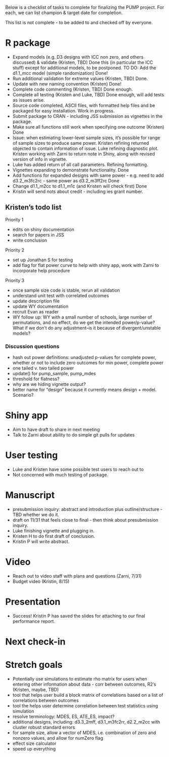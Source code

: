Below is a checklist of tasks to complete for finalizing the PUMP project. For each, we can list champion & target date for completion. 

This list is not complete - to be added to and checked off by everyone.

# R package
- Expand models (e.g. D3 designs with ICC non zero, and others discussed) & validate (Kristen, TBD)
    Done this (in particular the ICC stuff) except for additional models, to be postponed.
    TO DO: Add the d1.1_mcc model (simple randomization)
    Done!
- Run additional validation for extreme values (Kristen, TBD)
    Done.
- Update with new naming convention (Kristen)
    Done!
- Complete code commenting (Kristen, TBD)
    Done enough.
- Complete all testing (Kristen and Luke, TBD)
    Done enough, will add tests as issues arise.
- Source code completed, ASCII files, with formatted help files and be packaged for easy installation. 
    Work in progress.
- Submit package to CRAN - including JSS submission as vignettes in the package. 
- Make sure all functions still work when specifying one outcome (Kristen)
     Done  
- Issue: when estimating lower-level sample sizes, it's possible for range of sample sizes to produce same power. Kristen refining returned objected to contain information of issue. Luke refining diagnostic plot. Kristen working with Zarni to return note in Shiny, along with revised version of info in vignette. 
- Luke has added return of all call parameters. Refining formatting. 
- Vignettes expanding to demonstrate functionality.
    Done
- Add functions for expanded designs with same power - e.g. need to add d3.2_m3fc2rc - same power as d3.2_m3ff2rc
    Done
- Change d1.1_m2cc to d1.1_m1c (and Kristen will check first)
    Done
- Kristin will send nots about credit - including ies grant number.

## Kristen's todo list

Priority 1

- edits on shiny documentation
- search for papers in JSS
- write conclusion

Priority 2

- set up Jonathan S for testing
- add flag for flat power curve to help with shiny app, work with Zarni to incorporate help procedure

Priority 3

- once sample size code is stable, rerun all validation
- understand unit test with correlated outcomes
- update description file
- update WY documentation
- recruit Evan as reader
- WY follow up: WY with a small number of schools, large number of permutations, and no effect, do we get the intended power/p-value?  What if we don’t do any adjustment–is it because of divergent/unstable models?


### Discussion questions
- hash out power definitions: unadjusted p-values for complete power, whether or not to include zero outcomes for min power, complete power
- one tailed v. two tailed power
- update() for pump_sample, pump_mdes
- threshold for flatness?
- why are we hiding vignette output?
- better name for "design" because it currently means design + model. Scenario?

# Shiny app
- Aim to have draft to share in next meeting
- Talk to Zarni about ability to do simple git pulls for updates

# User testing
- Luke and Kristen have some possible test users to reach out to
- Not concerned with much testing of package.

# Manuscript
- presubmission inquiry: abstract and introduction plus outline/structure - TBD whether we do it.
- draft on 11/31 that feels close to final - then think about presubmission inquiry.
- Luke finishing vignette and plugging in.
- Kristen H to do first draft of conclusion.
- Kristin P will write abstract.

# Video
- Reach out to video staff with plans and questions (Zarni, 7/31)
- Budget video (Kristin, 8/15)

# Presentation
- Success! Kristin P has saved the slides for attaching to our final performance report. 

# Next check-in

# Stretch goals
- Potentially use simulations to estimate rho matrix for users when entering other information about data - corr between outcomes, R2's (Kristen, maybe, TBD)
- tool that helps user build a block matrix of correlations based on a list of correlations between outcomes
- tool the helps user determine correlation between test statistics using simulation
- resolve terminology: MDES, ES, ATE_ES, impact?
- additional designs, including: d3.3_2mff, d3.1_m3fc2rr, d2.2_m2cc with cluster robust standard errors
- for sample size, allow a vector of MDES, i.e. combination of zero and nonzero values, and allow for numZero flag
- effect size calculator
- speed up everything


